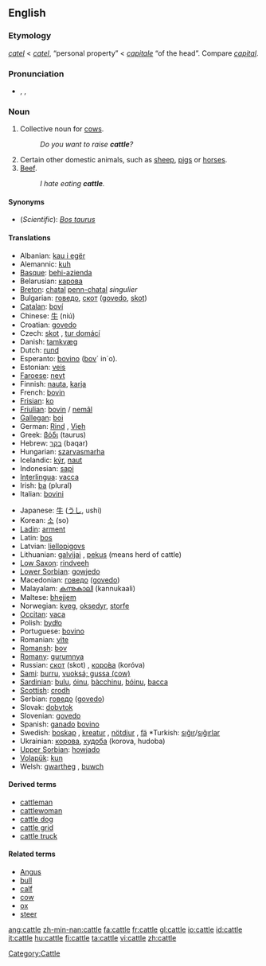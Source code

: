 ==English==
{{wikipedia}}

===Etymology===
{{ME.}} ''[[catel]]'' < {{AF.}} ''[[catel]]'', “personal property” < {{L.}} ''[[capitale]]'' “of the head”. Compare ''[[capital]]''.

===Pronunciation===
*{{enPR|kăt'l}}, {{IPA|/ˈkæt(ə)l/}}, {{SAMPA|/"k{t(@)l/}}
*:{{rhymes|ætəl}}

===Noun===
{{en-noun|-}}

# Collective noun for [[cow]]s.
#: ''Do you want to raise '''cattle'''?''
# Certain other domestic animals, such as [[sheep]], [[pig]]s or [[horse]]s.
# [[beef|Beef]].
#: ''I hate eating '''cattle'''.''

====Synonyms====
*(''Scientific''): ''[[Bos taurus]]''

====Translations====
{{trans-top|cattle}}
*Albanian: [[kau i egër]]
*Alemannic: [[kuh]]
*[[Basque]]: [[behi-azienda]]
*Belarusian: [[карова]]
*[[Breton]]: [[chatal]] {{p}} [[penn-chatal]] ''singulier'' {{m}}
*Bulgarian: [[говедо]], [[скот]] ([[govedo]], [[skot]])
*[[Catalan]]: [[boví]]
*Chinese: [[牛]] (niú)
*Croatian: [[govedo]]
*Czech: [[skot]] {{m}}, [[tur domácí]] {{m}}
*Danish: [[tamkvæg]]
*Dutch: [[rund]] {{n}}
*Esperanto: [[bovino]] ([[bovo|bov]]´ in´o).
*Estonian: [[veis]]
*[[Faroese]]: [[neyt]]
*Finnish: [[nauta]], [[karja]]
*French: [[bovin]] {{m}}
*[[Frisian]]: [[ko]]
*[[Friulian]]: [[bovin]] / [[nemâl]]
*[[Gallegan]]: [[boi]]
*German: [[Rind]] {{n}}, [[Vieh]] {{n}}
*Greek: [[βόδι]] (taurus)
*Hebrew: [[בקר]] (baqar)
*Hungarian: [[szarvasmarha]]
*Icelandic: [[kýr]], [[naut]]
*Indonesian: [[sapi]]
*[[Interlingua]]: [[vacca]]
*Irish: [[ba]] (plural)
*Italian: [[bovini]]
{{trans-mid}}
*Japanese: [[牛]] ([[うし]], ushi)
*Korean: [[소]] (so)
*[[Ladin]]: [[arment]]
*Latin: [[bos]]
*Latvian: [[liellopigovs]]
*Lithuanian: [[galvijai]] {{mpl}}, [[pekus]] {{m}} (means herd of cattle)
*[[Low Saxon]]: [[rindveeh]]
*[[Lower Sorbian]]: [[gowjedo]]
*Macedonian: [[говедо]] ([[govedo]])
*Malayalam: [[കന്നുകാലി]] (kannukaali)
*Maltese: [[bhejjem]]
*Norwegian: [[kveg]], [[oksedyr]], [[storfe]]
*[[Occitan]]: [[vaca]]
*Polish: [[bydło]] {{n}}
*Portuguese: [[bovino]]
*Romanian: [[vite]]
*[[Romansh]]: [[bov]]
*[[Romany]]: [[gurumnya]] {{f}}
*Russian: [[скот]] (skot) {{m}}, [[коро́ва]] (koróva)
*[[Sami]]: [[burru]], [[vuoksá; gussa (cow)]]
*[[Sardinian]]: [[bulu]], [[óinu]], [[bàcchinu]], [[bóinu]], [[bacca]]
*[[Scottish]]: [[crodh]]
*Serbian: [[говедо]] ([[govedo]])
*Slovak: [[dobytok]]
*Slovenian: [[govedo]]
*Spanish: [[ganado]] [[bovino]] {{m}}
*Swedish: [[boskap]] {{n}}, [[kreatur]] {{n}}, [[nötdjur]] {{n}}, [[fä]] {{n}} *Turkish: [[sığır]]/[[sığırlar]]
*Ukrainian: [[корова]], [[худоба]] (korova, hudoba)
*[[Upper Sorbian]]: [[howjado]]
*[[Volapük]]: [[kun]]
*Welsh: [[gwartheg]] {{p}}, [[buwch]]
{{trans-bottom}}

====Derived terms====
*[[cattleman]]
*[[cattlewoman]]
*[[cattle dog]]
*[[cattle grid]]
*[[cattle truck]]

====Related terms====
*[[Angus]]
*[[bull]]
*[[calf]]
*[[cow]]
*[[ox]]
*[[steer]]

[[Category:Cattle]]

[[ang:cattle]]
[[zh-min-nan:cattle]]
[[fa:cattle]]
[[fr:cattle]]
[[gl:cattle]]
[[io:cattle]]
[[id:cattle]]
[[it:cattle]]
[[hu:cattle]]
[[fi:cattle]]
[[ta:cattle]]
[[vi:cattle]]
[[zh:cattle]]